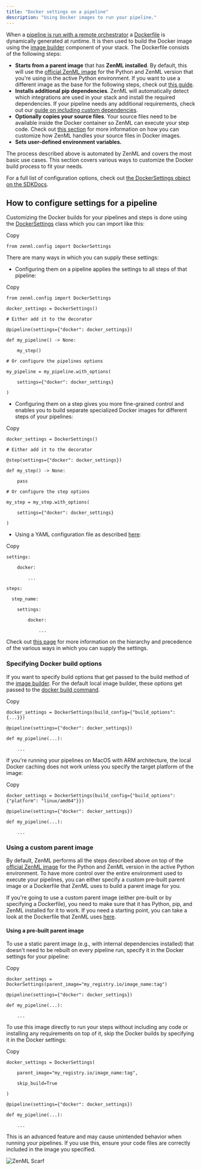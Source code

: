 ```yaml
---
title: "Docker settings on a pipeline"
description: "Using Docker images to run your pipeline."
---
```


When a [pipeline is run with a remote orchestrator](/how-to/configure-python-environments) a [Dockerfile](https://docs.docker.com/engine/reference/builder/) is dynamically generated at runtime. It is then used to build the Docker image using the [image builder](/how-to/configure-python-environments#image-builder-environment) component of your stack. The Dockerfile consists of the following steps:

* **Starts from a parent image** that has **ZenML installed**. By default, this will use the [official ZenML image](https://hub.docker.com/r/zenmldocker/zenml/) for the Python and ZenML version that you're using in the active Python environment. If you want to use a different image as the base for the following steps, check out [this guide](/how-to/customize-docker-builds/docker-settings-on-a-pipeline#using-a-custom-parent-image).
* **Installs additional pip dependencies**. ZenML will automatically detect which integrations are used in your stack and install the required dependencies. If your pipeline needs any additional requirements, check out our [guide on including custom dependencies](/how-to/customize-docker-builds/specify-pip-dependencies-and-apt-packages).
* **Optionally copies your source files**. Your source files need to be available inside the Docker container so ZenML can execute your step code. Check out [this section](/how-to/customize-docker-builds/which-files-are-built-into-the-image) for more information on how you can customize how ZenML handles your source files in Docker images.
* **Sets user-defined environment variables.**

The process described above is automated by ZenML and covers the most basic use cases. This section covers various ways to customize the Docker build process to fit your needs.

For a full list of configuration options, check out [the DockerSettings object on the SDKDocs](https://sdkdocs.zenml.io/latest/core%5Fcode%5Fdocs/core-config/#zenml.config.docker%5Fsettings.DockerSettings).

## How to configure settings for a pipeline

Customizing the Docker builds for your pipelines and steps is done using the [DockerSettings](https://sdkdocs.zenml.io/latest/core%5Fcode%5Fdocs/core-config/#zenml.config.docker%5Fsettings.DockerSettings) class which you can import like this:

Copy

```
from zenml.config import DockerSettings
```

There are many ways in which you can supply these settings:

* Configuring them on a pipeline applies the settings to all steps of that pipeline:

Copy

```
from zenml.config import DockerSettings

docker_settings = DockerSettings()

# Either add it to the decorator

@pipeline(settings={"docker": docker_settings})

def my_pipeline() -> None:

    my_step()

# Or configure the pipelines options

my_pipeline = my_pipeline.with_options(

    settings={"docker": docker_settings}

)
```

* Configuring them on a step gives you more fine-grained control and enables you to build separate specialized Docker images for different steps of your pipelines:

Copy

```
docker_settings = DockerSettings()

# Either add it to the decorator

@step(settings={"docker": docker_settings})

def my_step() -> None:

    pass

# Or configure the step options

my_step = my_step.with_options(

    settings={"docker": docker_settings}

)
```

* Using a YAML configuration file as described [here](/how-to/use-configuration-files):

Copy

```
settings:

    docker:

        ...

steps:

  step_name:

    settings:

        docker:

            ...
```

Check out [this page](/how-to/use-configuration-files/configuration-hierarchy) for more information on the hierarchy and precedence of the various ways in which you can supply the settings.

### Specifying Docker build options

If you want to specify build options that get passed to the build method of the [image builder](/how-to/configure-python-environments#image-builder-environment). For the default local image builder, these options get passed to the [docker build command](https://docker-py.readthedocs.io/en/stable/images.html#docker.models.images.ImageCollection.build).

Copy

```
docker_settings = DockerSettings(build_config={"build_options": {...}})

@pipeline(settings={"docker": docker_settings})

def my_pipeline(...):

    ...
```

If you're running your pipelines on MacOS with ARM architecture, the local Docker caching does not work unless you specify the target platform of the image:

Copy

```
docker_settings = DockerSettings(build_config={"build_options": {"platform": "linux/amd64"}})

@pipeline(settings={"docker": docker_settings})

def my_pipeline(...):

    ...
```

### Using a custom parent image

By default, ZenML performs all the steps described above on top of the [official ZenML image](https://hub.docker.com/r/zenmldocker/zenml/) for the Python and ZenML version in the active Python environment. To have more control over the entire environment used to execute your pipelines, you can either specify a custom pre-built parent image or a Dockerfile that ZenML uses to build a parent image for you.

If you're going to use a custom parent image (either pre-built or by specifying a Dockerfile), you need to make sure that it has Python, pip, and ZenML installed for it to work. If you need a starting point, you can take a look at the Dockerfile that ZenML uses [here](https://github.com/zenml-io/zenml/blob/main/docker/base.Dockerfile).

#### Using a pre-built parent image

To use a static parent image (e.g., with internal dependencies installed) that doesn't need to be rebuilt on every pipeline run, specify it in the Docker settings for your pipeline:

Copy

```
docker_settings = DockerSettings(parent_image="my_registry.io/image_name:tag")

@pipeline(settings={"docker": docker_settings})

def my_pipeline(...):

    ...
```

To use this image directly to run your steps without including any code or installing any requirements on top of it, skip the Docker builds by specifying it in the Docker settings:

Copy

```
docker_settings = DockerSettings(

    parent_image="my_registry.io/image_name:tag",

    skip_build=True

)

@pipeline(settings={"docker": docker_settings})

def my_pipeline(...):

    ...
```

This is an advanced feature and may cause unintended behavior when running your pipelines. If you use this, ensure your code files are correctly included in the image you specified.

![ZenML Scarf](/images/how-to/customize-docker-builds)